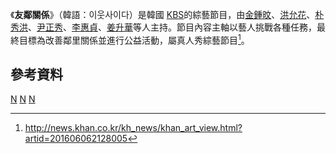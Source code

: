 {{多個問題|
{{Notability Unreferenced |time=2017-02-09T23:43:35+00:00}}
{{expand|time=2017-02-09T00:40:30+00:00}}
{{refimprove|time=2017-02-09T00:40:30+00:00}}
}}
{{電視節目信息框
|名稱       = 友鄰關係
|原名       = {{lang|kor|이웃사이다}} 
|圖片       = [[File:Neighborly_Relations.jpg|280px]]
|圖說       = 
|類型       = [[綜藝節目|綜藝節目]]、[[真人秀|真人秀]]
|主持       = [[金鍾旼|金鍾旼]]、[[洪允花|洪允花]]、[[朴秀洪|朴秀洪]]、[[尹正秀|尹正秀]]、[[李惠貞|李惠貞]]、[[姜升華|姜升華]]
|地區       = {{KOR}}
|語言       = [[韓語|韓語]]
|製片人     = 
|developer  =
|每集長     = 約分鐘
|電視臺     = [[KBS|KBS]]
|視頻制式   = [[1080i|1080i]] ([[HDTV|HDTV]])
|音頻制式   = [[立體聲|立體聲]]
|首播國家   = {{KOR}}
|集數       = 12集
|開始       = {{start date|2016|4|30}}
|結束       = {{end date|2016|7|16}}
|官方網站   = http://www.kbs.co.kr/1tv/enter/cider/index.html
|tv_com_id  = 
|related    =
|}}

《'''友鄰關係'''》（韓語：이웃사이다）是韓國 [[KBS|KBS]]的綜藝節目，由[[金鍾旼|金鍾旼]]、[[洪允花|洪允花]]、[[朴秀洪|朴秀洪]]、[[尹正秀|尹正秀]]、[[李惠貞|李惠貞]]、[[姜升華|姜升華]]等人主持。節目內容主軸以藝人挑戰各種任務，最終目標為改善鄰里關係並進行公益活動，屬真人秀綜藝節目<ref>http://news.khan.co.kr/kh_news/khan_art_view.html?artid=201606062128005</ref>。

==參考資料==
{{Reflist}}



[[Category:韓國廣播公司|N]]
[[Category:韓國電視節目|N]]
[[Category:韓國綜藝節目|N]]
{{stub}}
